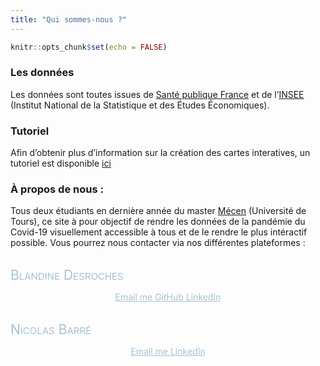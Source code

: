 ```yaml
---
title: "Qui sommes-nous ?"
---
```


```r
knitr::opts_chunk$set(echo = FALSE)
```
### Les données

Les données sont toutes issues de [Santé publique France](https://www.santepubliquefrance.fr/) et de l'[INSEE](https://www.insee.fr/fr/accueil) (Institut National de la Statistique et des Études Économiques).

### Tutoriel

Afin d'obtenir plus d'information sur la création des cartes interatives, un tutoriel est disponible [ici](https://tutorielcovidinfo.netlify.app/)

### À propos de nous :


Tous deux étudiants en dernière année du master [Mécen](http://mecen-univ-tours.fr/) (Université de Tours), ce site à pour objectif de rendre les données de la pandémie du Covid-19 visuellement accessible à tous et de le rendre le plus intéractif possible. 
Vous pourrez nous contacter via nos différentes plateformes :


<br>
<span itemprop="name" style="font-variant: small-caps; color: #A4C2D1; font-size: 150%">Blandine Desroches</span>

<div style='text-align: center;  color: #A4C2D1'>
<a style='color: #A4C2D1' href="mailto:blandine.desroches@hotmail.fr" title="Email me" class = 'social-icon'><span class="fa-stack fa-lg" aria-hidden="true">
  <i class="fa fa-circle fa-stack-2x"></i>
  <i class="fa fa-envelope fa-stack-1x fa-inverse"></i>
</span>
<span class="sr-only">Email me</span>
</a>
<a style='color: #A4C2D1'href="https://github.com/bldesroch" title="GitHub" class = 'social-icon'>
  <span class="fa-stack fa-lg" aria-hidden="true">
    <i class="fa fa-circle fa-stack-2x"></i>
    <i class="fa fa-github fa-stack-1x fa-inverse"></i>
  </span>
  <span class="sr-only">GitHub</span>
</a>
<a style='color: #A4C2D1' href="https://www.linkedin.com/in/blandine-desroches/" title="LinkedIn" class = 'social-icon'><span class="fa-stack fa-lg" aria-hidden="true">
  <i class="fa fa-circle fa-stack-2x"></i>
  <i class="fa fa-linkedin fa-stack-1x fa-inverse"></i>
</span>
<span class="sr-only">LinkedIn</span>
</a>
</a>
</div>


<br>
<span itemprop="name" style="font-variant: small-caps; color: #A4C2D1; font-size: 150%">Nicolas Barré</span>

<div style='text-align: center;  color: #A4C2D1'>
<a style='color: #A4C2D1' href="mailto:nbarre351@gmail.com" title="Email me" class = 'social-icon'><span class="fa-stack fa-lg" aria-hidden="true">
  <i class="fa fa-circle fa-stack-2x"></i>
  <i class="fa fa-envelope fa-stack-1x fa-inverse"></i>
</span>
<span class="sr-only">Email me</span>
</a>
<a style='color: #A4C2D1' href="https://www.linkedin.com/in/nbarre/" title="LinkedIn" class = 'social-icon'><span class="fa-stack fa-lg" aria-hidden="true">
  <i class="fa fa-circle fa-stack-2x"></i>
  <i class="fa fa-linkedin fa-stack-1x fa-inverse"></i>
</span>
<span class="sr-only">LinkedIn</span>
</a>
</a>
</div>
